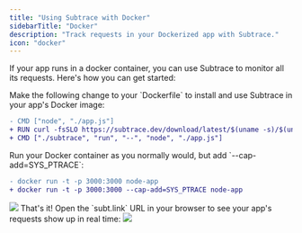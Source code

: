```yaml
---
title: "Using Subtrace with Docker"
sidebarTitle: "Docker"
description: "Track requests in your Dockerized app with Subtrace."
icon: "docker"
---
```


If your app runs in a docker container, you can use Subtrace to monitor all its
requests. Here's how you can get started:

<Steps>
<Step>
Make the following change to your `Dockerfile` to install and use Subtrace
in your app's Docker image:

```diff
- CMD ["node", "./app.js"]
+ RUN curl -fsSLO https://subtrace.dev/download/latest/$(uname -s)/$(uname -m)/subtrace && chmod +x ./subtrace
+ CMD ["./subtrace", "run", "--", "node", "./app.js"]
```

</Step>

<Step>
Run your Docker container as you normally would, but add `--cap-add=SYS_PTRACE`:

```diff
- docker run -t -p 3000:3000 node-app
+ docker run -t -p 3000:3000 --cap-add=SYS_PTRACE node-app
```

<Expandable title="example output">
  <img className="rounded-xl" src="/images/docker-link.png" />
</Expandable>

</Step>

<Step>
That's it! Open the `subt.link` URL in your browser to see your app's requests
show up in real time:

<img className="rounded-xl" src="/images/subt-link-example.png" />

</Step>
</Steps>
